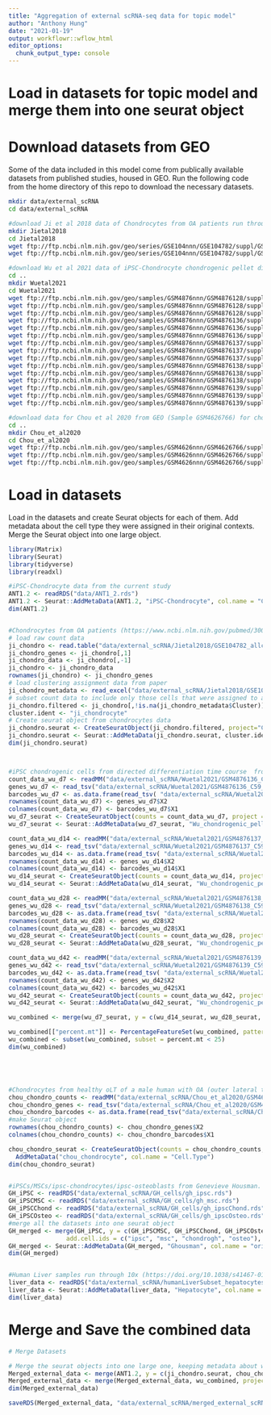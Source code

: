 ```yaml
---
title: "Aggregation of external scRNA-seq data for topic model"
author: "Anthony Hung"
date: "2021-01-19"
output: workflowr::wflow_html
editor_options:
  chunk_output_type: console
---
```


# Load in datasets for topic model and merge them into one seurat object

# Download datasets from GEO

Some of the data included in this model come from publically available datasets from published studies, housed in GEO.
Run the following code from the home directory of this repo to download the necessary datasets.

```bash
mkdir data/external_scRNA
cd data/external_scRNA

#download Ji et al 2018 data of Chondrocytes from OA patients run through STRT single cell RNA protocol from GEO (Series GSE104782)
mkdir Jietal2018
cd Jietal2018
wget ftp://ftp.ncbi.nlm.nih.gov/geo/series/GSE104nnn/GSE104782/suppl/GSE104782_allcells_UMI_count.txt.gz #raw count data
wget ftp://ftp.ncbi.nlm.nih.gov/geo/series/GSE104nnn/GSE104782/suppl/GSE104782_Table_Cell_quality_information_and_clustering_information.xlsx # clustering information for cells in the raw data

#download Wu et al 2021 data of iPSC-Chondrocyte chondrogenic pellet differentiation time course from GEO (Series GSE160625). Data include barcodes, genes, and count matrices from samples taken from iPSCs and samples from 7, 14, 28, and 42 day chondrogenic pellets treated with chondrogenic media containing a WNT and MITF inhibitor
cd ..
mkdir Wuetal2021
cd Wuetal2021
wget ftp://ftp.ncbi.nlm.nih.gov/geo/samples/GSM4876nnn/GSM4876128/suppl/GSM4876128_hiPSC_barcodes.tsv.gz # iPSC barcodes
wget ftp://ftp.ncbi.nlm.nih.gov/geo/samples/GSM4876nnn/GSM4876128/suppl/GSM4876128_hiPSC_genes.tsv.gz # iPSC genes
wget ftp://ftp.ncbi.nlm.nih.gov/geo/samples/GSM4876nnn/GSM4876128/suppl/GSM4876128_hiPSC_matrix.mtx.gz # iPSC count matrix
wget ftp://ftp.ncbi.nlm.nih.gov/geo/samples/GSM4876nnn/GSM4876136/suppl/GSM4876136_C59_D7_barcodes.tsv.gz # day 7 pellet barcodes
wget ftp://ftp.ncbi.nlm.nih.gov/geo/samples/GSM4876nnn/GSM4876136/suppl/GSM4876136_C59_D7_genes.tsv.gz # day 7 pellet genes
wget ftp://ftp.ncbi.nlm.nih.gov/geo/samples/GSM4876nnn/GSM4876136/suppl/GSM4876136_C59_D7_matrix.mtx.gz # day 7 pellet count matrix
wget ftp://ftp.ncbi.nlm.nih.gov/geo/samples/GSM4876nnn/GSM4876137/suppl/GSM4876137_C59_D14_barcodes.tsv.gz # day 14 pellet barcodes
wget ftp://ftp.ncbi.nlm.nih.gov/geo/samples/GSM4876nnn/GSM4876137/suppl/GSM4876137_C59_D14_genes.tsv.gz # day 14 pellet genes
wget ftp://ftp.ncbi.nlm.nih.gov/geo/samples/GSM4876nnn/GSM4876137/suppl/GSM4876137_C59_D14_matrix.mtx.gz  # day 14 pellet count matrix
wget ftp://ftp.ncbi.nlm.nih.gov/geo/samples/GSM4876nnn/GSM4876138/suppl/GSM4876138_C59_D28_barcodes.tsv.gz # day 28 pellet barcodes
wget ftp://ftp.ncbi.nlm.nih.gov/geo/samples/GSM4876nnn/GSM4876138/suppl/GSM4876138_C59_D28_genes.tsv.gz # day 28 pellet genes
wget ftp://ftp.ncbi.nlm.nih.gov/geo/samples/GSM4876nnn/GSM4876138/suppl/GSM4876138_C59_D28_matrix.mtx.gz # day 28 pellet count matrix
wget ftp://ftp.ncbi.nlm.nih.gov/geo/samples/GSM4876nnn/GSM4876139/suppl/GSM4876139_C59_D42_barcodes.tsv.gz # day 42 pellet barcodes
wget ftp://ftp.ncbi.nlm.nih.gov/geo/samples/GSM4876nnn/GSM4876139/suppl/GSM4876139_C59_D42_genes.tsv.gz # day 42 pellet genes
wget ftp://ftp.ncbi.nlm.nih.gov/geo/samples/GSM4876nnn/GSM4876139/suppl/GSM4876139_C59_D42_matrix.mtx.gz # day 42 pellet count matrix

#download data for Chou et al 2020 from GEO (Sample GSM4626766) for chondrocytes from Minimally damaged outer lateral tibial (oLT) plateau cartilage isolated from one male individual
cd ..
mkdir Chou_et_al2020
cd Chou_et_al2020
wget ftp://ftp.ncbi.nlm.nih.gov/geo/samples/GSM4626nnn/GSM4626766/suppl/GSM4626766_OA_oLT_113.barcodes.tsv.gz # barcodes
wget ftp://ftp.ncbi.nlm.nih.gov/geo/samples/GSM4626nnn/GSM4626766/suppl/GSM4626766_OA_oLT_113.genes.tsv.gz # genes
wget ftp://ftp.ncbi.nlm.nih.gov/geo/samples/GSM4626nnn/GSM4626766/suppl/GSM4626766_OA_oLT_113.matrix.mtx.gz # count matrix
```

# Load in datasets 

Load in the datasets and create Seurat objects for each of them. Add metadata about the cell type they were assigned in their original contexts. Merge the Seurat object into one large object.

```r
library(Matrix)
library(Seurat)
library(tidyverse)
library(readxl)

#iPSC-Chondrocyte data from the current study
ANT1.2 <- readRDS("data/ANT1_2.rds")
ANT1.2 <- Seurat::AddMetaData(ANT1.2, "iPSC-Chondrocyte", col.name = "Cell.Type")
dim(ANT1.2)


#Chondrocytes from OA patients (https://www.ncbi.nlm.nih.gov/pubmed/30026257) run through STRT protocol
# load raw count data
ji_chondro <- read.table("data/external_scRNA/Jietal2018/GSE104782_allcells_UMI_count.txt.gz", header = T)
ji_chondro_genes <- ji_chondro[,1]
ji_chondro_data <- ji_chondro[,-1]
ji_chondro <- ji_chondro_data
rownames(ji_chondro) <- ji_chondro_genes
# load clustering assignment data from paper
ji_chondro_metadata <- read_excel("data/external_scRNA/Jietal2018/GSE104782_Table_Cell_quality_information_and_clustering_information.xlsx")
# subset count data to include only those cells that were assigned to a cluster labeled as being a chondrocyte in the original paper
ji_chondro.filtered <- ji_chondro[,!is.na(ji_chondro_metadata$Cluster)]
cluster.ident <- "ji_chondrocyte"
# Create seurat object from chondrocytes data
ji_chondro.seurat <- CreateSeuratObject(ji_chondro.filtered, project="Chondrocytes")
ji_chondro.seurat <- Seurat::AddMetaData(ji_chondro.seurat, cluster.ident, col.name = "Cell.Type")
dim(ji_chondro.seurat)



#iPSC chondrogenic cells from directed differentiation time course  from iPSC chondrogenic pellet culture. https://www.ncbi.nlm.nih.gov/geo/query/acc.cgi?acc=GSE160625 
count_data_wu_d7 <- readMM("data/external_scRNA/Wuetal2021/GSM4876136_C59_D7_matrix.mtx.gz")
genes_wu_d7 <- read_tsv("data/external_scRNA/Wuetal2021/GSM4876136_C59_D7_genes.tsv.gz", col_names = F)
barcodes_wu_d7 <- as.data.frame(read_tsv( "data/external_scRNA/Wuetal2021/GSM4876136_C59_D7_barcodes.tsv.gz", col_names = F))
rownames(count_data_wu_d7) <- genes_wu_d7$X2
colnames(count_data_wu_d7) <- barcodes_wu_d7$X1
wu_d7_seurat <- CreateSeuratObject(counts = count_data_wu_d7, project = "d7")
wu_d7_seurat <- Seurat::AddMetaData(wu_d7_seurat, "Wu_chondrogenic_pellet_d7", col.name = "Cell.Type")

count_data_wu_d14 <- readMM("data/external_scRNA/Wuetal2021/GSM4876137_C59_D14_matrix.mtx.gz")
genes_wu_d14 <- read_tsv("data/external_scRNA/Wuetal2021/GSM4876137_C59_D14_genes.tsv.gz", col_names = F)
barcodes_wu_d14 <- as.data.frame(read_tsv( "data/external_scRNA/Wuetal2021/GSM4876137_C59_D14_barcodes.tsv.gz", col_names = F))
rownames(count_data_wu_d14) <- genes_wu_d14$X2
colnames(count_data_wu_d14) <- barcodes_wu_d14$X1
wu_d14_seurat <- CreateSeuratObject(counts = count_data_wu_d14, project = "d14")
wu_d14_seurat <- Seurat::AddMetaData(wu_d14_seurat, "Wu_chondrogenic_pellet_d14", col.name = "Cell.Type")

count_data_wu_d28 <- readMM("data/external_scRNA/Wuetal2021/GSM4876138_C59_D28_matrix.mtx.gz")
genes_wu_d28 <- read_tsv("data/external_scRNA/Wuetal2021/GSM4876138_C59_D28_genes.tsv.gz", col_names = F)
barcodes_wu_d28 <- as.data.frame(read_tsv( "data/external_scRNA/Wuetal2021/GSM4876138_C59_D28_barcodes.tsv.gz", col_names = F))
rownames(count_data_wu_d28) <- genes_wu_d28$X2
colnames(count_data_wu_d28) <- barcodes_wu_d28$X1
wu_d28_seurat <- CreateSeuratObject(counts = count_data_wu_d28, project = "d28")
wu_d28_seurat <- Seurat::AddMetaData(wu_d28_seurat, "Wu_chondrogenic_pellet_d28", col.name = "Cell.Type")

count_data_wu_d42 <- readMM("data/external_scRNA/Wuetal2021/GSM4876139_C59_D42_matrix.mtx.gz")
genes_wu_d42 <- read_tsv("data/external_scRNA/Wuetal2021/GSM4876139_C59_D42_genes.tsv.gz", col_names = F)
barcodes_wu_d42 <- as.data.frame(read_tsv( "data/external_scRNA/Wuetal2021/GSM4876139_C59_D42_barcodes.tsv.gz", col_names = F))
rownames(count_data_wu_d42) <- genes_wu_d42$X2
colnames(count_data_wu_d42) <- barcodes_wu_d42$X1
wu_d42_seurat <- CreateSeuratObject(counts = count_data_wu_d42, project = "d42")
wu_d42_seurat <- Seurat::AddMetaData(wu_d42_seurat, "Wu_chondrogenic_pellet_d42", col.name = "Cell.Type")

wu_combined <- merge(wu_d7_seurat, y = c(wu_d14_seurat, wu_d28_seurat, wu_d42_seurat), project = "Combined.common")

wu_combined[["percent.mt"]] <- PercentageFeatureSet(wu_combined, pattern = "^MT-")
wu_combined <- subset(wu_combined, subset = percent.mt < 25)
dim(wu_combined)





#Chondrocytes from healthy oLT of a male human with OA (outer lateral tibia) https://www.ncbi.nlm.nih.gov/geo/query/acc.cgi?acc=GSM4626766
chou_chondro_counts <- readMM("data/external_scRNA/Chou_et_al2020/GSM4626766_OA_oLT_113.matrix.mtx.gz")
chou_chondro_genes <- read_tsv("data/external_scRNA/Chou_et_al2020/GSM4626766_OA_oLT_113.genes.tsv.gz", col_names = F)
chou_chondro_barcodes <- as.data.frame(read_tsv("data/external_scRNA/Chou_et_al2020/GSM4626766_OA_oLT_113.barcodes.tsv.gz", col_names = F))
#make Seurat object
rownames(chou_chondro_counts) <- chou_chondro_genes$X2
colnames(chou_chondro_counts) <- chou_chondro_barcodes$X1

chou_chondro_seurat <- CreateSeuratObject(counts = chou_chondro_counts, project = "Chondrocytes") %>% 
  AddMetaData("chou_chondrocyte", col.name = "Cell.Type")
dim(chou_chondro_seurat)


#iPSCs/MSCs/ipsc-chondrocytes/ipsc-osteoblasts from Genevieve Housman. Combine all the datasets located in the data directory. Each of these datasets contain single cell data from cells from the same human individual from which iPSCs were created. 10x single cell RNA sequencing data from iPSCs, MSCs, iPSC-Osteoblasts, and iPSC-chondrocytes are included after filtering for barcodes with fewer than 25% reads coming from mitochondria.
GH_iPSC <- readRDS("data/external_scRNA/GH_cells/gh_ipsc.rds")
GH_iPSCMSC <- readRDS("data/external_scRNA/GH_cells/gh_msc.rds")
GH_iPSCChond <- readRDS("data/external_scRNA/GH_cells/gh_ipscChond.rds")
GH_iPSCOsteo <- readRDS("data/external_scRNA/GH_cells/gh_ipscOsteo.rds")
#merge all the datasets into one seurat object
GH_merged <- merge(GH_iPSC, y = c(GH_iPSCMSC, GH_iPSCChond, GH_iPSCOsteo),
                add.cell.ids = c("ipsc", "msc", "chondrogh", "osteo"), project = "ghousman")
GH_merged <- Seurat::AddMetaData(GH_merged, "Ghousman", col.name = "orig.ident")
dim(GH_merged)


#Human Liver samples run through 10x (https://doi.org/10.1038/s41467-018-06318-7). This is a subset of the entire dataset, which is from whole liver homogenate. Following the example from the original paper, scViz was used to subset the data for clusters that were called hepatocytes in the original study (subset contains a total of 3490 cells)
liver_data <- readRDS("data/external_scRNA/humanLiverSubset_hepatocytes.rds")
liver_data <- Seurat::AddMetaData(liver_data, "Hepatocyte", col.name = "Cell.Type")
dim(liver_data)
```


# Merge and Save the combined data

```r
# Merge Datasets

# Merge the seurat objects into one large one, keeping metadata about which study they originated in as well as their assigned cell type.
Merged_external_data <- merge(ANT1.2, y = c(ji_chondro.seurat, chou_chondro_seurat, GH_merged, liver_data), project = "Merged_external")
Merged_external_data <- merge(Merged_external_data, wu_combined, project = "Merged_external")
dim(Merged_external_data)

saveRDS(Merged_external_data, "data/external_scRNA/merged_external_scRNA.rds")
```


